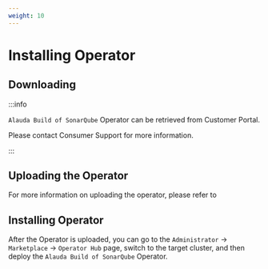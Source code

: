 ```yaml
---
weight: 10
---
```


# Installing Operator

## Downloading

:::info

`Alauda Build of SonarQube` Operator can be retrieved from Customer Portal.

Please contact Consumer Support for more information.

:::

## Uploading the Operator

For more information on uploading the operator, please refer to <ExternalSiteLink name="acp" href="ui/cli_tools/index.html#uploading-operators" children="Uploading Operators" />

## Installing Operator

After the Operator is uploaded, you can go to the `Administrator` -> `Marketplace` -> `Operator Hub` page, switch to the target cluster, and then deploy the `Alauda Build of SonarQube` Operator.
